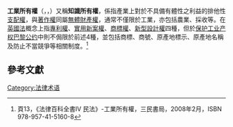 '''工業所有權'''（{{lang-en|'''industrial rights'''}}，{{lang-de|'''gewerblicher Rechtsschutz'''}}，{{lang-fr|'''propriété industrielle'''}}）又稱'''知識所有權'''，係指產業上對於不具備有體性之利益的排他性[[支配權|支配權]]，與[[著作權|著作權]]同屬[[無體財產權|無體財產權]]，通常不僅限於工業，亦包括農業、採收等。在[[英國法|英國法]]概念上指[[專利權|專利權]]、[[實用新案權|實用新案權]]、[[商標權|商標權]]、[[新型設計權|新型設計權]]四種，但於[[保护工业产权巴黎公约|保护工业产权巴黎公约]]中則不侷限於前述4種，並包括商標、商號、原產地標示、原產地名稱及防止不當競爭等相關制度。<ref name="法律百科全書">頁13，《法律百科全書IV 民法》-工業所有權，三民書局，2008年2月，ISBN 978-957-41-5160-8</ref>

==參考文獻==
{{reflist}}

[[Category:法律术语|Category:法律术语]]